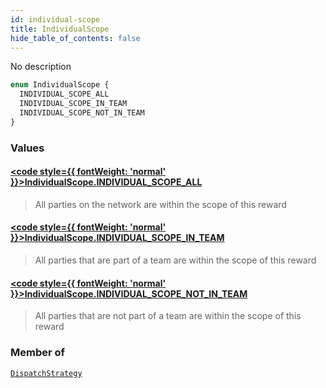 ```yaml
---
id: individual-scope
title: IndividualScope
hide_table_of_contents: false
---
```








No description

```graphql
enum IndividualScope {
  INDIVIDUAL_SCOPE_ALL
  INDIVIDUAL_SCOPE_IN_TEAM
  INDIVIDUAL_SCOPE_NOT_IN_TEAM
}
```


### Values

#### [<code style={{ fontWeight: 'normal' }}>IndividualScope.<b>INDIVIDUAL_SCOPE_ALL</b></code>](#) 
> All parties on the network are within the scope of this reward
> 

#### [<code style={{ fontWeight: 'normal' }}>IndividualScope.<b>INDIVIDUAL_SCOPE_IN_TEAM</b></code>](#) 
> All parties that are part of a team are within the scope of this reward
> 

#### [<code style={{ fontWeight: 'normal' }}>IndividualScope.<b>INDIVIDUAL_SCOPE_NOT_IN_TEAM</b></code>](#) 
> All parties that are not part of a team are within the scope of this reward
> 



### Member of

[`DispatchStrategy`](/testnet/api/graphql/objects/dispatch-strategy)  <Badge class="secondary" text="object"/>



